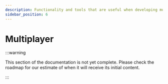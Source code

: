 ```yaml
---
description: Functionality and tools that are useful when developing multiplayer games.
sidebar_position: 6
---
```



# Multiplayer

:::warning

This section of the documentation is not yet complete. Please check the roadmap for our estimate of when it will receive its initial content.

:::

<PluginDetails moduleName="NexusMultiplayer" />

<DocCardList />